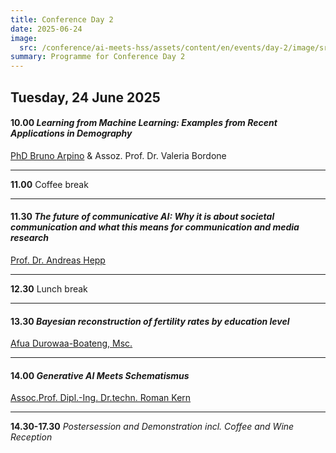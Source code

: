 ```yaml
---
title: Conference Day 2
date: 2025-06-24
image:
  src: /conference/ai-meets-hss/assets/content/en/events/day-2/image/src.jpg
summary: Programme for Conference Day 2
---
```

## Tuesday, 24 June 2025

#### **10.00** *Learning from Machine Learning: Examples from Recent Applications in Demography*

[PhD Bruno Arpino](/speakers#bruno-arpino-università-di-padova) & Assoz. Prof. Dr. Valeria Bordone

---

**11.00** Coffee break

---

#### **11.30**  *The future of communicative AI: Why it is about societal communication* *and what this means for communication and media research*

[Prof. Dr. Andreas Hepp](/speakers#andreas-hepp-university-of-bremen)

---

**12.30** Lunch break

---

#### **13.30** *Bayesian reconstruction of fertility rates by education level*

[Afua Durowaa-Boateng, Msc.](/speakers#afua-durowaa-boateng-vid-öaw)&#x20;

---

#### **14.00** *Generative AI Meets Schematismus*&#x20;

[Assoc.Prof. Dipl.-Ing. Dr.techn. Roman Kern](/speakers#-roman-kern-university-of-technology-graz-institute-of-machine-learning-and-neural-computation-iml)

---

**14.30-17.30** *Postersession and Demonstration incl. Coffee and Wine Reception*
